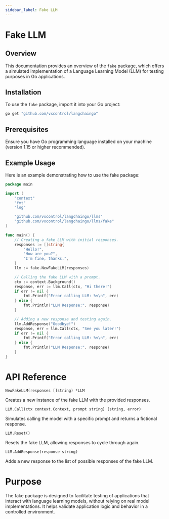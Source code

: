 ```yaml
---
sidebar_label: Fake LLM
---
```


# Fake LLM

## Overview

This documentation provides an overview of the `fake` package, which offers a simulated implementation of a Language Learning Model (LLM) for testing purposes in Go applications.

## Installation

To use the `fake` package, import it into your Go project:

```bash
go get "github.com/vxcontrol/langchaingo"
```



## Prerequisites
Ensure you have Go programming language installed on your machine (version 1.15 or higher recommended).

## Example Usage
Here is an example demonstrating how to use the fake package:


```go
package main

import (
	"context"
	"fmt"
	"log"

	"github.com/vxcontrol/langchaingo/llms"
	"github.com/vxcontrol/langchaingo/llms/fake"
)

func main() {
	// Creating a fake LLM with initial responses.
	responses := []string{
		"Hello!",
		"How are you?",
		"I'm fine, thanks.",
	}
	llm := fake.NewFakeLLM(responses)

	// Calling the fake LLM with a prompt.
	ctx := context.Background()
	response, err := llm.Call(ctx, "Hi there!")
	if err != nil {
		fmt.Printf("Error calling LLM: %v\n", err)
	} else {
		fmt.Println("LLM Response:", response)
	}

	// Adding a new response and testing again.
	llm.AddResponse("Goodbye!")
	response, err = llm.Call(ctx, "See you later!")
	if err != nil {
		fmt.Printf("Error calling LLM: %v\n", err)
	} else {
		fmt.Println("LLM Response:", response)
	}
}
```

# API Reference
`NewFakeLLM(responses []string) *LLM`

Creates a new instance of the fake LLM with the provided responses.

`LLM.Call(ctx context.Context, prompt string) (string, error)`

Simulates calling the model with a specific prompt and returns a fictional response.

`LLM.Reset()`

Resets the fake LLM, allowing responses to cycle through again.

`LLM.AddResponse(response string)`

Adds a new response to the list of possible responses of the fake LLM.

# Purpose

The fake package is designed to facilitate testing of applications that interact with language learning models, without relying on real model implementations. It helps validate application logic and behavior in a controlled environment.